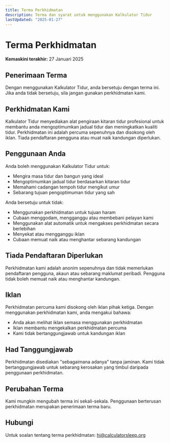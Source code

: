 ```yaml
---
title: Terma Perkhidmatan
description: Terma dan syarat untuk menggunakan Kalkulator Tidur
lastUpdated: "2025-01-27"
---
```


# Terma Perkhidmatan

**Kemaskini terakhir:** 27 Januari 2025

## Penerimaan Terma

Dengan menggunakan Kalkulator Tidur, anda bersetuju dengan terma ini. Jika anda tidak bersetuju, sila jangan gunakan perkhidmatan kami.

## Perkhidmatan Kami

Kalkulator Tidur menyediakan alat pengiraan kitaran tidur profesional untuk membantu anda mengoptimumkan jadual tidur dan meningkatkan kualiti tidur. Perkhidmatan ini adalah percuma sepenuhnya dan disokong oleh iklan. Tiada pendaftaran pengguna atau muat naik kandungan diperlukan.

## Penggunaan Anda

Anda boleh menggunakan Kalkulator Tidur untuk:

- Mengira masa tidur dan bangun yang ideal
- Mengoptimumkan jadual tidur berdasarkan kitaran tidur
- Memahami cadangan tempoh tidur mengikut umur
- Sebarang tujuan pengoptimuman tidur yang sah

Anda bersetuju untuk tidak:

- Menggunakan perkhidmatan untuk tujuan haram
- Cubaan menggodam, mengganggu atau membebani pelayan kami
- Menggunakan alat automatik untuk mengakses perkhidmatan secara berlebihan
- Menyekat atau mengganggu iklan
- Cubaan memuat naik atau menghantar sebarang kandungan

## Tiada Pendaftaran Diperlukan

Perkhidmatan kami adalah anonim sepenuhnya dan tidak memerlukan pendaftaran pengguna, akaun atau sebarang maklumat peribadi. Pengguna tidak boleh memuat naik atau menghantar kandungan.

## Iklan

Perkhidmatan percuma kami disokong oleh iklan pihak ketiga. Dengan menggunakan perkhidmatan kami, anda mengakui bahawa:

- Anda akan melihat iklan semasa menggunakan perkhidmatan
- Iklan membantu mengekalkan perkhidmatan percuma
- Kami tidak bertanggungjawab untuk kandungan iklan

## Had Tanggungjawab

Perkhidmatan disediakan "sebagaimana adanya" tanpa jaminan. Kami tidak bertanggungjawab untuk sebarang kerosakan yang timbul daripada penggunaan perkhidmatan.

## Perubahan Terma

Kami mungkin mengubah terma ini sekali-sekala. Penggunaan berterusan perkhidmatan merupakan penerimaan terma baru.

## Hubungi

Untuk soalan tentang terma perkhidmatan: hi@calculatorsleep.org



